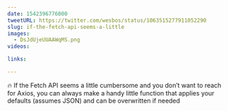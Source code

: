 ```yaml
---
date: 1542396776000
tweetURL: https://twitter.com/wesbos/status/1063515277911052290
slug: if-the-fetch-api-seems-a-little
images:
  - DsJdUjeUUAAWqMS.png
videos:

links:

---
```

🔥 If the Fetch API seems a little cumbersome and you don’t want to reach for Axios, you can always make a handy little function that applies your defaults (assumes JSON) and can be overwritten if needed
